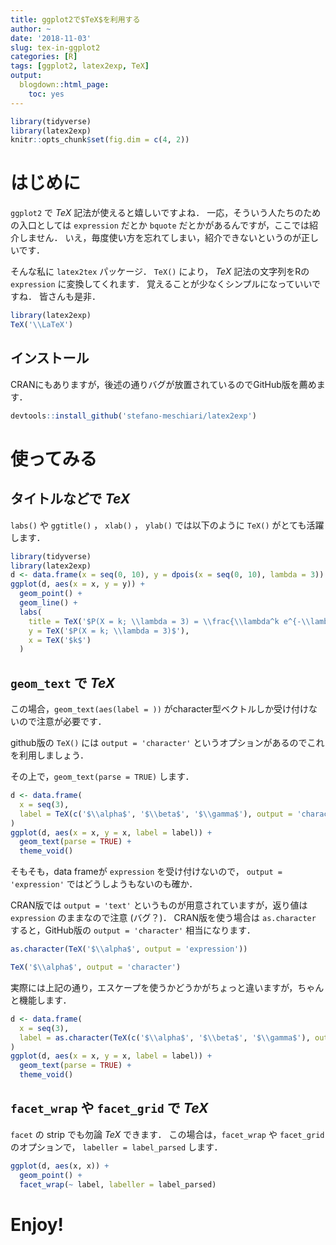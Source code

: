 ```yaml
---
title: ggplot2で$TeX$を利用する
author: ~
date: '2018-11-03'
slug: tex-in-ggplot2
categories: [R]
tags: [ggplot2, latex2exp, TeX]
output:
  blogdown::html_page:
    toc: yes
---
```


```r
library(tidyverse)
library(latex2exp)
knitr::opts_chunk$set(fig.dim = c(4, 2))
```

# はじめに {#intro}

`ggplot2` で $TeX$ 記法が使えると嬉しいですよね．
一応，そういう人たちのための入口としては `expression` だとか `bquote` だとかがあるんですが，ここでは紹介しません．
いえ，毎度使い方を忘れてしまい，紹介できないというのが正しいです．

そんな私に `latex2tex` パッケージ．
`TeX()` により， $TeX$ 記法の文字列をRの `expression` に変換してくれます．
覚えることが少なくシンプルになっていいですね．
皆さんも是非．

```r
library(latex2exp)
TeX('\\LaTeX')
```


## インストール {#install}

CRANにもありますが，後述の通りバグが放置されているのでGitHub版を薦めます．

```r
devtools::install_github('stefano-meschiari/latex2exp')
```

# 使ってみる {#try}

## タイトルなどで $TeX$ {#title}

`labs()` や `ggtitle()` ， `xlab()` ， `ylab()` では以下のように `TeX()` がとても活躍します．

```r
library(tidyverse)
library(latex2exp)
d <- data.frame(x = seq(0, 10), y = dpois(x = seq(0, 10), lambda = 3))
ggplot(d, aes(x = x, y = y)) + 
  geom_point() +
  geom_line() +
  labs(
    title = TeX('$P(X = k; \\lambda = 3) = \\frac{\\lambda^k e^{-\\lambda}}{k!}$'),
    y = TeX('$P(X = k; \\lambda = 3)$'),
    x = TeX('$k$')
  )
```

## `geom_text` で $TeX$ {#geom}

この場合，`geom_text(aes(label = ))` がcharacter型ベクトルしか受け付けないので注意が必要です．

github版の `TeX()` には `output = 'character'` というオプションがあるのでこれを利用しましょう．

その上で，`geom_text(parse = TRUE)` します．

```r
d <- data.frame(
  x = seq(3),
  label = TeX(c('$\\alpha$', '$\\beta$', '$\\gamma$'), output = 'character')
)
ggplot(d, aes(x = x, y = x, label = label)) +
  geom_text(parse = TRUE) +
  theme_void()
```

そもそも，data frameが `expression` を受け付けないので， `output = 'expression'` ではどうしようもないのも確か．

CRAN版では `output = 'text'` というものが用意されていますが，返り値は `expression` のままなので注意 (バグ？)．
CRAN版を使う場合は `as.character` すると，GitHub版の `output = 'character'` 相当になります．

```r
as.character(TeX('$\\alpha$', output = 'expression'))
```

```r
TeX('$\\alpha$', output = 'character')
```

実際には上記の通り，エスケープを使うかどうかがちょっと違いますが，ちゃんと機能します．

```r
d <- data.frame(
  x = seq(3),
  label = as.character(TeX(c('$\\alpha$', '$\\beta$', '$\\gamma$'), output = 'expression'))
)
ggplot(d, aes(x = x, y = x, label = label)) +
  geom_text(parse = TRUE) +
  theme_void()
```



## `facet_wrap` や `facet_grid` で $TeX$ {#facet}

`facet` の strip でも勿論 $TeX$ できます．
この場合は，`facet_wrap` や `facet_grid` のオプションで， `labeller = label_parsed` します．

```r
ggplot(d, aes(x, x)) +
  geom_point() +
  facet_wrap(~ label, labeller = label_parsed)
```

# Enjoy!
